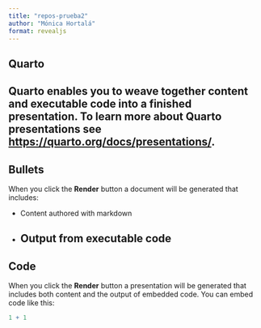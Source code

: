 ```yaml
---
title: "repos-prueba2"
author: "Mónica Hortalá"
format: revealjs
---
```


## Quarto

Quarto enables you to weave together content and executable code into a finished presentation. To learn more about Quarto presentations see <https://quarto.org/docs/presentations/>.
--- 

## Bullets

When you click the **Render** button a document will be generated that includes:

-   Content authored with markdown
-   Output from executable code
---

## Code

When you click the **Render** button a presentation will be generated that includes both content and the output of embedded code. You can embed code like this:

```r
1 + 1
```
